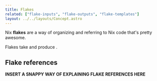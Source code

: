 ```yaml
---
title: Flakes
related: ["flake-inputs", "flake-outputs", "flake-templates"]
layout: ../../layouts/Concept.astro
---
```



Nix **flakes** are a way of organizing and referring to Nix code that's pretty awesome.

Flakes take <Snippet id="flake-inputs" show="flake inputs" client:only /> and
produce <Snippet id="flake-outputs" show="flake outputs" client:only />.

## Flake references

**INSERT A SNAPPY WAY OF EXPLAINING FLAKE REFERENCES HERE**
